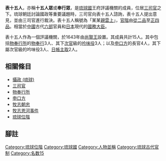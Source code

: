 {{Lewchewan|kanji=十五人衆|kana=ジュウグニンシュウ|romaji=jūguninshū<ref>[http://www.haisai.co.jp/kangoinbunken.htm {{lang|ja|琉球語文献に見る漢語とその発音}}]</ref>}}
'''表十五人'''，亦稱'''十五人眾'''或'''奉行眾'''，是[[琉球國|琉球國]]王府評議機關的成員，位居[[三司官|三司官]]之下。琉球朝廷討論國政等重要議題時，三司官向表十五人諮詢，表十五人提出意見，並由三司官進行裁決。表十五人稱號為「某某[[親雲上|親雲上]]」，[[官階|官階]]由[[從二品|從二品]]至[[正四品|正四品]]。相當於[[中國|中國]]古代[[六部|六部]]官員和[[日本|日本]]現代的[[國務大臣|國務大臣]]。

表十五人作為一個評議機關，於1643年由[[尚賢王|尚賢王]]設置。其成員共計15人。其中包括[[物奉行所|物奉行所]]的[[物奉行|物奉行]]3人、其下[[次官|次官]]級的[[吟味役|吟味役]]3人；以及[[申口方|申口方]]的長官4人，其下屬次官級的吟味役3人、[[日帳主取|日帳主取]]2人。
== 相關條目 ==
*[[攝政_(琉球)|攝政 (琉球)]]
*[[三司官|三司官]]
*[[物奉行所|物奉行所]]
*[[申口方|申口方]]
*[[牧志朝忠|牧志朝忠]]
*[[牧志恩河事件|牧志恩河事件]]
*[[琉球位階|琉球位階]]
== 腳註 ==
{{reflist}}

[[Category:琉球位階|Category:琉球位階]]
[[Category:琉球國|Category:琉球國]]
[[Category:人物並稱|Category:人物並稱]]
[[Category:琉球古代官制|Category:琉球古代官制]]
[[Category:名数15|Category:名数15]]